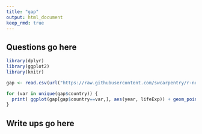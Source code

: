 ```yaml
---
title: "gap"
output: html_document
keep_rmd: true
---
```



## Questions go here
```r
library(dplyr)
library(ggplot2)
library(knitr)

gap <- read.csv(url("https://raw.githubusercontent.com/swcarpentry/r-novice-gapminder/gh-pages/_episodes_rmd/data/gapminder-FiveYearData.csv"))

for (var in unique(gap$country)) {
  print( ggplot(gap[gap$country==var,], aes(year, lifeExp)) + geom_point() + ggtitle(var) )
}

```

## Write ups go here
